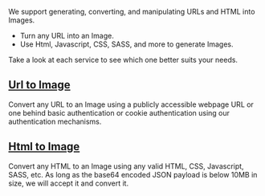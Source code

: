 We support generating, converting, and manipulating URLs and HTML into Images.

- Turn any URL into an Image.
- Use Html, Javascript, CSS, SASS, and more to generate Images.

Take a look at each service to see which one better suits your needs.

## [Url to Image](url-to-image/)
Convert any URL to an Image using a publicly accessible webpage URL or one behind basic authentication or cookie authentication using our authentication mechanisms.

## [Html to Image](html-to-image/)
Convert any HTML to an Image using any valid HTML, CSS, Javascript, SASS, etc. As long as the base64 encoded JSON payload is below 10MB in size, we will accept it and convert it.